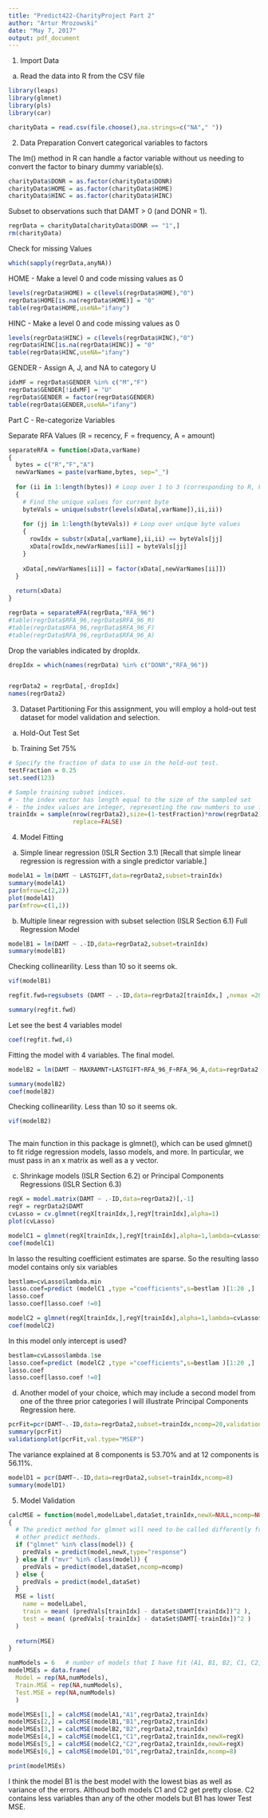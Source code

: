 ```yaml
---
title: "Predict422-CharityProject Part 2"
author: "Artur Mrozowski"
date: "May 7, 2017"
output: pdf_document
---
```


1. Import Data
a. Read the data into R from the CSV file
```r
library(leaps)
library(glmnet)
library(pls)
library(car)

charityData = read.csv(file.choose(),na.strings=c("NA"," "))
```
2. Data Preparation
Convert categorical variables to factors

The lm() method in R can handle a factor variable without us needing to convert 
the factor to binary dummy variable(s).
```r
charityData$DONR = as.factor(charityData$DONR)
charityData$HOME = as.factor(charityData$HOME)
charityData$HINC = as.factor(charityData$HINC)
```

 Subset to observations such that DAMT > 0 (and DONR = 1).
```r
regrData = charityData[charityData$DONR == "1",]
rm(charityData)
```
Check for missing Values
```r

which(sapply(regrData,anyNA))
```
HOME - Make a level 0 and code missing values as 0
```r

levels(regrData$HOME) = c(levels(regrData$HOME),"0")
regrData$HOME[is.na(regrData$HOME)] = "0"
table(regrData$HOME,useNA="ifany")
```
HINC - Make a level 0 and code missing values as 0
```r

levels(regrData$HINC) = c(levels(regrData$HINC),"0")
regrData$HINC[is.na(regrData$HINC)] = "0"
table(regrData$HINC,useNA="ifany")
```
GENDER - Assign A, J, and NA to category U
```r

idxMF = regrData$GENDER %in% c("M","F")
regrData$GENDER[!idxMF] = "U"
regrData$GENDER = factor(regrData$GENDER)
table(regrData$GENDER,useNA="ifany")
```
Part C - Re-categorize Variables

Separate RFA Values (R = recency, F = frequency, A = amount)
```r


separateRFA = function(xData,varName)
{
  bytes = c("R","F","A")
  newVarNames = paste(varName,bytes, sep="_")
  
  for (ii in 1:length(bytes)) # Loop over 1 to 3 (corresponding to R, F, and A)
  {
    # Find the unique values for current byte
    byteVals = unique(substr(levels(xData[,varName]),ii,ii))
    
    for (jj in 1:length(byteVals)) # Loop over unique byte values
    {
      rowIdx = substr(xData[,varName],ii,ii) == byteVals[jj]
      xData[rowIdx,newVarNames[ii]] = byteVals[jj]
    }
    
    xData[,newVarNames[ii]] = factor(xData[,newVarNames[ii]])
  }
  
  return(xData)
}
```

```r
regrData = separateRFA(regrData,"RFA_96")
#table(regrData$RFA_96,regrData$RFA_96_R)
#table(regrData$RFA_96,regrData$RFA_96_F)
#table(regrData$RFA_96,regrData$RFA_96_A)
```
Drop the variables indicated by dropIdx.
```r
dropIdx = which(names(regrData) %in% c("DONR","RFA_96"))


regrData2 = regrData[,-dropIdx]
names(regrData2)
```
3. Dataset Partitioning
For this assignment, you will employ a hold-out test dataset for model validation and selection.
a. Hold-Out Test Set

b. Training Set 75%

```r
# Specify the fraction of data to use in the hold-out test.
testFraction = 0.25   
set.seed(123)
```

```r
# Sample training subset indices.
# - the index vector has length equal to the size of the sampled set
# - the index values are integer, representing the row numbers to use for the sample
trainIdx = sample(nrow(regrData2),size=(1-testFraction)*nrow(regrData2),
                  replace=FALSE)
```
4. Model Fitting
a. Simple linear regression (ISLR Section 3.1) [Recall that simple linear regression is regression with a single
predictor variable.]
```r

modelA1 = lm(DAMT ~ LASTGIFT,data=regrData2,subset=trainIdx)
summary(modelA1)
par(mfrow=c(2,2))
plot(modelA1)
par(mfrow=c(1,1))
```
b. Multiple linear regression with subset selection (ISLR Section 6.1)
Full Regression Model
```r

modelB1 = lm(DAMT ~ .-ID,data=regrData2,subset=trainIdx)
summary(modelB1)
```
Checking collinearility. Less than 10 so it seems ok.
```r
vif(modelB1)
```

```r



regfit.fwd=regsubsets (DAMT ~ .-ID,data=regrData2[trainIdx,] ,nvmax =20,method ="forward")
```

```r
summary(regfit.fwd)
```
Let see the best 4 variables model
```r
coef(regfit.fwd,4)
```
Fitting the model with 4 variables. The final model.
```r
modelB2 = lm(DAMT ~ MAXRAMNT+LASTGIFT+RFA_96_F+RFA_96_A,data=regrData2,subset=trainIdx)
```

```r
summary(modelB2)
coef(modelB2)
```
Checking collinearility. Less than 10 so it seems ok.
```r
vif(modelB2)
```

```r

```
The main function in this package is glmnet(), which can be used
glmnet()
to fit ridge regression models, lasso models, and more.
In particular, we must pass in an x
matrix as well as a y vector.


c. Shrinkage models (ISLR Section 6.2) or Principal Components Regressions (ISLR Section 6.3)
```r

regX = model.matrix(DAMT ~ .-ID,data=regrData2)[,-1]
regY = regrData2$DAMT
cvLasso = cv.glmnet(regX[trainIdx,],regY[trainIdx],alpha=1)
plot(cvLasso)

```

```r

modelC1 = glmnet(regX[trainIdx,],regY[trainIdx],alpha=1,lambda=cvLasso$lambda.min)
coef(modelC1)

```

In lasso the resulting coefficient estimates are sparse. So the resulting lasso model contains only six variables
```r
bestlam=cvLasso$lambda.min
lasso.coef=predict (modelC1 ,type ="coefficients",s=bestlam )[1:20 ,]
lasso.coef
lasso.coef[lasso.coef !=0]
```

```r
modelC2 = glmnet(regX[trainIdx,],regY[trainIdx],alpha=1,lambda=cvLasso$lambda.1se)
coef(modelC2)

```

In this model only intercept is used?
```r
bestlam=cvLasso$lambda.1se
lasso.coef=predict (modelC2 ,type ="coefficients",s=bestlam )[1:20 ,]
lasso.coef
lasso.coef[lasso.coef !=0]
```
d. Another model of your choice, which may include a second model from one of the three prior categories
I will illustrate Principal Components Regression here.
```r
pcrFit=pcr(DAMT~.-ID,data=regrData2,subset=trainIdx,ncomp=20,validation ="CV")
summary(pcrFit)
validationplot(pcrFit,val.type="MSEP")
```

The variance explained at 8 components is 53.70% and at 12 components is 
56.11%. 
```r

modelD1 = pcr(DAMT~.-ID,data=regrData2,subset=trainIdx,ncomp=8)
summary(modelD1)

```
5. Model Validation

```r
calcMSE = function(model,modelLabel,dataSet,trainIdx,newX=NULL,ncomp=NULL)
{
  # The predict method for glmnet will need to be called differently from the
  # other predict methods.
  if ("glmnet" %in% class(model)) {
    predVals = predict(model,newX,type="response")
  } else if ("mvr" %in% class(model)) {
    predVals = predict(model,dataSet,ncomp=ncomp)
  } else {
    predVals = predict(model,dataSet)
  }
  MSE = list(
    name = modelLabel,
    train = mean( (predVals[trainIdx] - dataSet$DAMT[trainIdx])^2 ),
    test = mean( (predVals[-trainIdx] - dataSet$DAMT[-trainIdx])^2 )
  )
  
  return(MSE)
}

numModels = 6   # number of models that I have fit (A1, B1, B2, C1, C2, and D1)
modelMSEs = data.frame(
  Model = rep(NA,numModels),
  Train.MSE = rep(NA,numModels),
  Test.MSE = rep(NA,numModels)
  )

modelMSEs[1,] = calcMSE(modelA1,"A1",regrData2,trainIdx)
modelMSEs[2,] = calcMSE(modelB1,"B1",regrData2,trainIdx)
modelMSEs[3,] = calcMSE(modelB2,"B2",regrData2,trainIdx)
modelMSEs[4,] = calcMSE(modelC1,"C1",regrData2,trainIdx,newX=regX)
modelMSEs[5,] = calcMSE(modelC2,"C2",regrData2,trainIdx,newX=regX)
modelMSEs[6,] = calcMSE(modelD1,"D1",regrData2,trainIdx,ncomp=8)

print(modelMSEs)
```
I think the model B1 is the best model with the lowest bias as well as variance of the errors. Althoud  both models C1 and C2 get pretty close. C2 contains less variables than any of the other models but B1 has lower Test MSE.
```r

```

```r

```

```r

```

```r

```

```r

```

```r

```

```r

```

```r

```

```r

```

```r

```

```r

```

```r

```

```r

```

```r

```

```r

```

```r

```

```r

```

```r

```

```r

```

```r

```

```r

```

```r

```

```r

```

```r

```

```r

```

```r

```

```r

```

```r

```

```r

```

```r

```

```r

```

```r

```

```r

```

```r

```

```r

```

```r

```

```r

```

```r

```

```r

```

```r

```

```r

```

```r

```

```r

```



